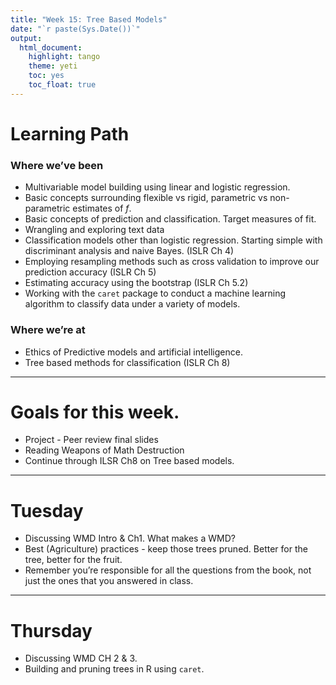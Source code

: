 ```yaml
---
title: "Week 15: Tree Based Models"
date: "`r paste(Sys.Date())`"
output:   
  html_document: 
    highlight: tango
    theme: yeti
    toc: yes
    toc_float: true
---
```


# Learning Path

### Where we've been

* Multivariable model building using linear and logistic regression. 
* Basic concepts surrounding flexible vs rigid, parametric vs non-parametric estimates of $f$. 
* Basic concepts of prediction and classification. Target measures of fit. 
* Wrangling and exploring text data
* Classification models other than logistic regression. Starting simple with discriminant analysis and naive Bayes. (ISLR Ch 4)
* Employing resampling methods such as cross validation to improve our prediction accuracy (ISLR Ch 5)
* Estimating accuracy using the bootstrap (ISLR Ch 5.2)
* Working with the `caret` package to conduct a machine learning algorithm to classify data under a variety of models. 

### Where we're at

* Ethics of Predictive models and artificial intelligence. 
* Tree based methods for classification (ISLR Ch 8)


----

# Goals for this week. 

* Project - Peer review final slides
* Reading Weapons of Math Destruction 
* Continue through ILSR Ch8 on Tree based models. 
    

----

# Tuesday

* Discussing WMD Intro & Ch1. What makes a WMD? 
* Best (Agriculture) practices - keep those trees pruned. Better for the tree, better for the fruit. 
* Remember you're responsible for all the questions from the book, not just the ones that you answered in class. 

----

# Thursday

* Discussing WMD CH 2 & 3. 
* Building and pruning trees in R using `caret`. 




